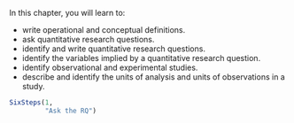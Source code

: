 ::: {.objectivesBox .objectives data-latex="{iconmonstr-target-4-240.png}"}
In this chapter, you will learn to:

* write operational and conceptual definitions.
* ask quantitative research questions.
* identify and write quantitative research questions.
* identify the variables implied by a quantitative research question.
* identify observational and experimental studies.
* describe and identify the units of analysis and units of observations in a study.
:::


```r
SixSteps(1,
         "Ask the RQ")
```